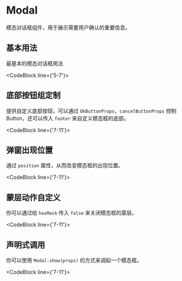 # Modal

模态对话框组件，用于展示需要用户确认的重要信息。

## 基本用法

最基本的模态对话框用法

<CodeBlock line={'5-7'}>
  <Common />
</CodeBlock>

## 底部按钮组定制

提供自定义底部按钮，可以通过 `OkButtonProps`，`cancelButtonProps` 控制 Button，还可以传入 `footer` 来自定义模态框的底部。

<CodeBlock line={'7-11'}>
  <FooterRow />
</CodeBlock>

## 弹窗出现位置

通过 `position` 属性，从而改变模态框的出现位置。

<CodeBlock line={'7-11'}>
  <Position />
</CodeBlock>

## 蒙层动作自定义

你可以通过给 `hasMask` 传入 `false` 来关闭模态框的蒙层。

<CodeBlock line={'7-11'}>
  <Mask />
</CodeBlock>

## 声明式调用

你可以使用 `Modal.show(props)` 的方式来调起一个模态框。

<CodeBlock line={'7-11'}>
  <UseModal />
</CodeBlock>
